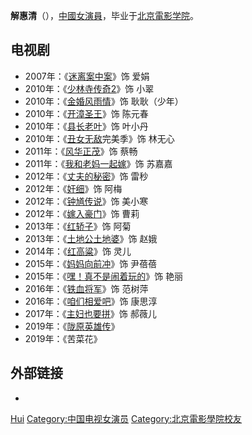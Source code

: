 {{BLP unsourced|time=2021-08-05T08:02:43+00:00}}
{{藝人
| 姓名 = 解惠清
| 類型 = 女演員
| 圖片 =
| 圖片尺寸 =
| 圖片簡介 =
| 英文名 = 
| 原名 =
| 綽號 = 
| 國籍 = {{PRC}}
| 籍貫 =
| 出生日期 = {{birth date and age|1990|9|13}}
| 出生地點 = [[貴州|貴州]][[貴陽|貴陽]]
| 職業 = [[演員|演員]]
| 語言 = 
| 教育程度 = [[北京電影學院|北京電影學院]] 、[[中國傳媒大學|中國傳媒大學]] 
| 出道作 =
| 出道日期 = 
| 代表作 =
| 活躍年代 = 2007年至今
| 經紀公司 = [[拉風娛樂|拉風娛樂]]
}}

'''解惠清'''（{{bd|1990年|9月13日|}}），[[中國|中國]][[女演員|女演員]]，毕业于[[北京電影学院|北京電影学院]]。

== 电视剧 ==
*2007年：《[[迷离案中案|迷离案中案]]》饰 爱娟
*2010年：《[[少林寺传奇2|少林寺传奇2]]》饰 小翠
*2010年：《[[金婚风雨情|金婚风雨情]]》饰 耿耿（少年） 
*2010年：《[[开漳圣王|开漳圣王]]》饰 陈元春
*2010年：《[[县长老叶|县长老叶]]》饰 叶小丹  
*2010年：《[[丑女无敌|丑女无敌]]完美季》饰 林无心
*2011年：《[[风华正茂|风华正茂]]》饰 蔡畅
*2011年：《[[我和老妈一起嫁|我和老妈一起嫁]]》饰 苏嘉嘉
*2012年：《[[丈夫的秘密|丈夫的秘密]]》饰 雷秒
*2012年：《[[奸细|奸细]]》饰 阿梅
*2012年：《[[钟馗传说|钟馗传说]]》饰 美小寒
*2012年：《[[嫁入豪门|嫁入豪门]]》饰 曹莉
*2013年：《[[红轿子|红轿子]]》饰 阿菊
*2013年：《[[土地公土地婆|土地公土地婆]]》饰 赵娥
*2014年：《[[红高粱_(电视剧)|红高粱]]》饰 灵儿
*2015年：《[[妈妈向前冲|妈妈向前冲]]》饰 尹蓓蓓
*2015年：《[[嘿！真不是闹着玩的|嘿！真不是闹着玩的]]》饰 艳丽
*2016年：《[[铁血将军|铁血将军]]》饰 范树萍 
*2016年：《[[咱们相爱吧|咱们相爱吧]]》饰 康思淳
*2017年：《[[主妇也要拼|主妇也要拼]]》饰 郝薇儿
*2019年：《[[陇原英雄传|陇原英雄传]]》
*2019年：《苦菜花》

==外部链接==
*{{sinablog|xhq}}

{{DEFAULTSORT:Xie huiqing}}
[[Category:解姓|Hui]]
[[Category:中国电视女演员|Category:中国电视女演员]]
[[Category:北京電影學院校友|Category:北京電影學院校友]]